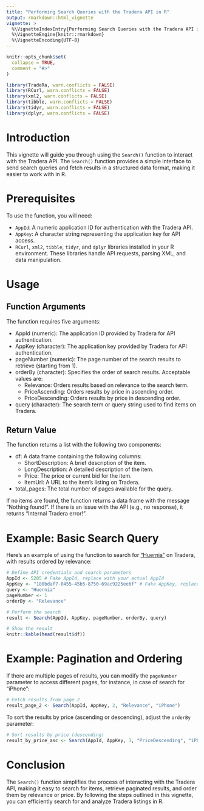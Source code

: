 ```yaml
---
title: "Performing Search Queries with the Tradera API in R"
output: rmarkdown::html_vignette
vignette: >
  %\VignetteIndexEntry{Performing Search Queries with the Tradera API in R}
  %\VignetteEngine{knitr::rmarkdown}
  %\VignetteEncoding{UTF-8}
---
```


```r
knitr::opts_chunk$set(
  collapse = TRUE,
  comment = "#>"
)
```

```r
library(TradeRa, warn.conflicts = FALSE)
library(RCurl, warn.conflicts = FALSE)
library(xml2, warn.conflicts = FALSE)
library(tibble, warn.conflicts = FALSE)
library(tidyr, warn.conflicts = FALSE)
library(dplyr, warn.conflicts = FALSE)
```

# Introduction

This vignette will guide you through using the `Search()` function to interact with the Tradera API. The `Search()` function provides a simple interface to send search queries and fetch results in a structured data format, making it easier to work with in R.

# Prerequisites

To use the function, you will need:

* `AppId`: A numeric application ID for authentication with the Tradera API.
* `AppKey`: A character string representing the application key for API access.
* `RCurl`, `xml2`, `tibble`, `tidyr`, and `dplyr` libraries installed in your R environment. These libraries handle API requests, parsing XML, and data manipulation.

# Usage

## Function Arguments

The function requires five arguments:

* AppId (numeric): The application ID provided by Tradera for API authentication.
* AppKey (character): The application key provided by Tradera for API authentication.
* pageNumber (numeric): The page number of the search results to retrieve (starting from 1).
* orderBy (character): Specifies the order of search results. Acceptable values are:
  * Relevance: Orders results based on relevance to the search term.
  * PriceAscending: Orders results by price in ascending order.
  * PriceDescending: Orders results by price in descending order.
* query (character): The search term or query string used to find items on Tradera.

## Return Value

The function returns a list with the following two components:

* df: A data frame containing the following columns:
  * ShortDescription: A brief description of the item.
  * LongDescription: A detailed description of the item.
  * Price: The price or current bid for the item.
  * ItemUrl: A URL to the item's listing on Tradera.
* total_pages: The total number of pages available for the query.

If no items are found, the function returns a data frame with the message "Nothing found!". If there is an issue with the API (e.g., no response), it returns "Internal Tradera error!".

# Example: Basic Search Query

Here’s an example of using the function to search for ["Huernia"](https://en.wikipedia.org/wiki/Huernia) on Tradera, with results ordered by relevance:

```r
# Define API credentials and search parameters
AppId <- 5205 # Fake AppId, replace with your actual AppId
AppKey <- "180bdaf7-0455-45b5-8750-69ac9225ee6f" # Fake AppKey, replace with your actual AppKey
query <- "Huernia"
pageNumber <- 1
orderBy <- "Relevance"

# Perform the search
result <- Search(AppId, AppKey, pageNumber, orderBy, query)

# Show the result
knitr::kable(head(result$df))
```

# Example: Pagination and Ordering

If there are multiple pages of results, you can modify the `pageNumber` parameter to access different pages, for instance, in case of search for "iPhone":

```r
# Fetch results from page 2
result_page_2 <- Search(AppId, AppKey, 2, "Relevance", "iPhone")
```

To sort the results by price (ascending or descending), adjust the `orderBy` parameter:

```r
# Sort results by price (descending)
result_by_price_asc <- Search(AppId, AppKey, 1, "PriceDescending", "iPhone")
```

# Conclusion

The `Search()` function simplifies the process of interacting with the Tradera API, making it easy to search for items, retrieve paginated results, and order them by relevance or price. By following the steps outlined in this vignette, you can efficiently search for and analyze Tradera listings in R.

